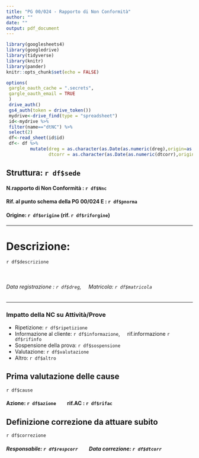 ```yaml
---
title: "PG 00/024 - Rapporto di Non Conformità"
author: ""
date: ""
output: pdf_document
---
```


```r
library(googlesheets4)
library(googledrive)
library(tidyverse)
library(knitr)
library(pander)
knitr::opts_chunk$set(echo = FALSE)

options( 
 gargle_oauth_cache = ".secrets", 
 gargle_oauth_email = TRUE  
 )  
 drive_auth()  
 gs4_auth(token = drive_token())  
 mydrive<-drive_find(type = "spreadsheet") 
 id<-mydrive %>%   
 filter(name=="dtNC") %>%  
 select(2) 
 df<-read_sheet(id$id)
 df<- df %>% 
         mutate(dreg = as.character(as.Date(as.numeric(dreg),origin=as.Date("1970-01-01"))),
                dtcorr = as.character(as.Date(as.numeric(dtcorr),origin=as.Date("1970-01-01"))))
```

## Struttura: ```r df$sede```

#### N.rapporto di Non Conformità : ```r df$Nnc```
#### Rif. al punto schema della PG 00/024 E : ```r df$pnorma```

#### Origine: ```r df$origine``` (rif. ```r df$riforgine```)

<hr/>
# Descrizione: 
 ```r df$descrizione ```

$~$

###### Data registrazione :  ```r df$dreg ```,  $~$ $~$ Matricola:  ```r df$matricola ```

<hr/>

### Impatto della NC su Attività/Prove 

* Ripetizione:  ```r df$ripetizione ```
* Informazione al cliente:  ```r df$informazione ```,  $~$ $~$ rif.informazione ```r df$rifinfo ```
* Sospensione della prova: ```r df$sospensione ``` 
* Valutazione: ```r df$valutazione ```
* Altro: ```r df$altro ```

## Prima valutazione delle cause
 ```r df$cause ```

#### Azione: ```r df$azione ```  $~$ $~$ $~$ $~$ rif.AC : ```r df$rifac ```

## Definizione correzione da attuare subito
 ```r df$correzione ```
 
##### Responsabile: ```r df$respcorr ``` $~$ $~$ $~$ $~$ Data correzione: ```r df$dtcorr ```









